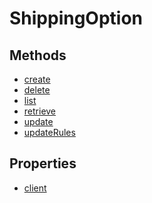 
# ShippingOption

## Methods

- [create](../../ShippingOption/methods/js_sdk.admin.ShippingOption.create/page.mdx)
- [delete](../../ShippingOption/methods/js_sdk.admin.ShippingOption.delete/page.mdx)
- [list](../../ShippingOption/methods/js_sdk.admin.ShippingOption.list/page.mdx)
- [retrieve](../../ShippingOption/methods/js_sdk.admin.ShippingOption.retrieve/page.mdx)
- [update](../../ShippingOption/methods/js_sdk.admin.ShippingOption.update/page.mdx)
- [updateRules](../../ShippingOption/methods/js_sdk.admin.ShippingOption.updateRules/page.mdx)

## Properties

- [client](../../ShippingOption/properties/js_sdk.admin.ShippingOption.client/page.mdx)
